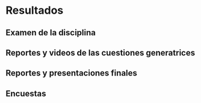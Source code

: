 # Resultados
## Examen de la disciplina
## Reportes y videos de las cuestiones generatrices
## Reportes y presentaciones finales
## Encuestas